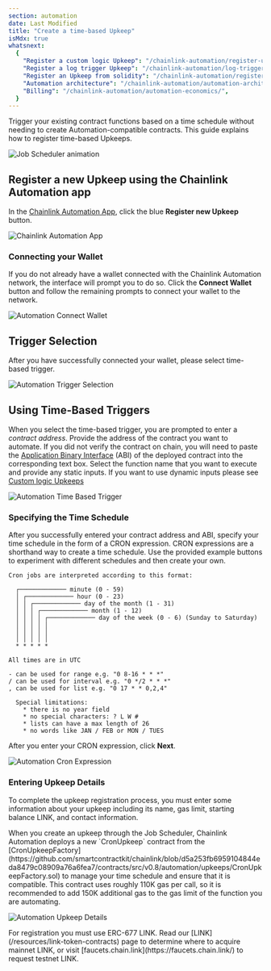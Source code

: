 ```yaml
---
section: automation
date: Last Modified
title: "Create a time-based Upkeep"
isMdx: true
whatsnext:
  {
    "Register a custom logic Upkeep": "/chainlink-automation/register-upkeep/",
    "Register a log trigger Upkeep": "/chainlink-automation/log-trigger/",
    "Register an Upkeep from solidity": "/chainlink-automation/register-upkeep-in-contract/",
    "Automation architecture": "/chainlink-automation/automation-architecture/",
    "Billing": "/chainlink-automation/automation-economics/",
  }
---
```



Trigger your existing contract functions based on a time schedule without needing to create Automation-compatible contracts. This guide explains how to register time-based Upkeeps.

![Job Scheduler animation](/images/contract-devs/automation/auto-job-scheduler.gif)

## Register a new Upkeep using the Chainlink Automation app

In the [Chainlink Automation App](https://automation.chain.link/), click the blue **Register new Upkeep** button.

![Chainlink Automation App](/images/contract-devs/automation/auto-ui-home.png)

### Connecting your Wallet

If you do not already have a wallet connected with the Chainlink Automation network, the interface will prompt you to do so. Click the **Connect Wallet** button and follow the remaining prompts to connect your wallet to the network.

![Automation Connect Wallet](/images/contract-devs/automation/auto-ui-wallet.png)

## Trigger Selection

After you have successfully connected your wallet, please select time-based trigger.

![Automation Trigger Selection](/images/contract-devs/automation/auto-ui-pick.png)

## Using Time-Based Triggers

When you select the time-based trigger, you are prompted to enter a _contract address_. Provide the address of the contract you want to automate. If you did not verify the contract on chain, you will need to paste the [Application Binary Interface](https://docs.soliditylang.org/en/develop/abi-spec.html) (ABI) of the deployed contract into the corresponding text box. Select the function name that you want to execute and provide any static inputs. If you want to use dynamic inputs please see [Custom logic Upkeeps](/chainlink-automation/register-upkeep)

![Automation Time Based Trigger](/images/contract-devs/automation/automation-time-based-trigger.png)

### Specifying the Time Schedule

After you successfully entered your contract address and ABI, specify your time schedule in the form of a CRON expression. CRON expressions are a shorthand way to create a time schedule. Use the provided example buttons to experiment with different schedules and then create your own.

```
Cron jobs are interpreted according to this format:

  ┌───────────── minute (0 - 59)
  │ ┌───────────── hour (0 - 23)
  │ │ ┌───────────── day of the month (1 - 31)
  │ │ │ ┌───────────── month (1 - 12)
  │ │ │ │ ┌───────────── day of the week (0 - 6) (Sunday to Saturday)
  │ │ │ │ │
  │ │ │ │ │
  │ │ │ │ │
  * * * * *

All times are in UTC

- can be used for range e.g. "0 8-16 * * *"
/ can be used for interval e.g. "0 */2 * * *"
, can be used for list e.g. "0 17 * * 0,2,4"

  Special limitations:
    * there is no year field
    * no special characters: ? L W #
    * lists can have a max length of 26
    * no words like JAN / FEB or MON / TUES
```

After you enter your CRON expression, click **Next**.

![Automation Cron Expression](/images/contract-devs/automation/automation-cron-expression.png)

### Entering Upkeep Details

To complete the upkeep registration process, you must enter some information about your upkeep including its name, gas limit, starting balance LINK, and contact information.

<Aside type="note" title="Job Scheduler Gas requirements">
  When you create an upkeep through the Job Scheduler, Chainlink Automation deploys a new `CronUpkeep` contract from the
  [CronUpkeepFactory](https://github.com/smartcontractkit/chainlink/blob/d5a253fb6959104844eda8479c08909a76a6fea7/contracts/src/v0.8/automation/upkeeps/CronUpkeepFactory.sol)
  to manage your time schedule and ensure that it is compatible. This contract uses roughly 110K gas per call, so it is
  recommended to add 150K additional gas to the gas limit of the function you are automating.
</Aside>

![Automation Upkeep Details](/images/contract-devs/automation/automation-upkeep-details.png)

<Aside type="tip" title="ERC-677 Link">
  For registration you must use ERC-677 LINK. Read our [LINK](/resources/link-token-contracts) page to determine where
  to acquire mainnet LINK, or visit [faucets.chain.link](https://faucets.chain.link/) to request testnet LINK.
</Aside>
